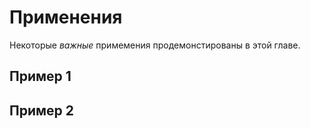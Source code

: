# Применения {-#applications}

Некоторые _важные_ примемения продемонстированы в этой главе.

## Пример 1

## Пример 2
